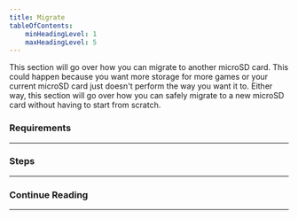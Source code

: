 ```yaml
---
title: Migrate
tableOfContents:
    minHeadingLevel: 1
    maxHeadingLevel: 5
---
```


This section will go over how you can migrate to another microSD card. This could happen because you want more storage for more games or your current microSD card just doesn't perform the way you want it to.
Either way, this section will go over how you can safely migrate to a new microSD card without having to start from scratch.

### Requirements

---

### Steps

---

### Continue Reading

---
